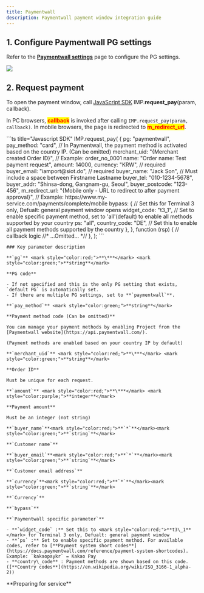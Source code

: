 ```yaml
---
title: Paymentwall
description: Paymentwall payment window integration guide
---
```



## 1. Configure Paymentwall PG settings

Refer to the [**Paymentwall settings**](../../ready/2-pg/payment-gateway-settings/undefined-1) page
to configure the PG settings.

![](/gitbook-assets/en/Paymentwall_logo_dark_latest.jpeg)

## 2. Request payment

To open the payment window, call [JavaScript SDK](../../sdk/javascript-sdk/readme)
IMP.**request\_pay**(param, callback).

In PC browsers, <mark style="color:red;">**callback**</mark> is invoked after calling `IMP.request_pay(param, callback)`.
In mobile browsers, the page is redirected to <mark style="color:red;">**m\_redirect\_url**</mark>.

<Tabs>
  <Tab title="Authenticated payment request">
    ```ts title="Javascript SDK"
    IMP.request_pay(
      {
        pg: "paymentwall",
        pay_method: "card", // In Paymentwall, the payment method is activated based on the country IP. (Can be omitted)
        merchant_uid: "{Merchant created Order ID}", // Example: order_no_0001
        name: "Order name: Test payment request",
        amount: 14000,
        currency: "KRW", // required
        buyer_email: "iamport@siot.do", // required
        buyer_name: "Jack Son", // Must include a space between Firstname Lastname
        buyer_tel: "010-1234-5678",
        buyer_addr: "Shinsa-dong, Gangnam-gu, Seoul",
        buyer_postcode: "123-456",
        m_redirect_url: "{Mobile only - URL to redirect to after payment approval}", // Example: https://www.my-service.com/payments/complete/mobile
        bypass: {
          // Set this for Terminal 3 only, Defualt: general payment window opens
          widget_code: "t3_1",
          // Set to enable specific payment method, set to 'all'(default) to enable all methods supported by your country
          ps: "all",
          country_code: "DE", // Set this to enable all payment methods supported by the country
        },
      },
      function (rsp) {
        // callback logic
        //* ...Omitted... *//
      },
    );
    ```

    ### Key parameter description

    **`pg`** <mark style="color:red;">**\***</mark> <mark style="color:green;">**string**</mark>

    **PG code**

    - If not specified and this is the only PG setting that exists, `default PG` is automatically set.
    - If there are multiple PG settings, set to **`paymentwall`**.

    **`pay_method`** <mark style="color:green;">**string**</mark>

    **Payment method code (Can be omitted)**

    You can manage your payment methods by enabling Project from the [Paymentwall website](https://api.paymentwall.com/).

    (Payment methods are enabled based on your country IP by default)

    **`merchant_uid`** <mark style="color:red;">**\***</mark> <mark style="color:green;">**string**</mark>

    **Order ID**

    Must be unique for each request.

    **`amount`** <mark style="color:red;">**\***</mark> <mark style="color:purple;">**integer**</mark>

    **Payment amount**

    Must be an integer (not string)

    **`buyer_name`**<mark style="color:red;">**`*`**</mark><mark style="color:green;">**`string`**</mark>

    **`Customer name`**

    **`buyer_email`**<mark style="color:red;">**`*`**</mark><mark style="color:green;">**`string`**</mark>

    **`Customer email address`**

    **`currency`**<mark style="color:red;">**`*`**</mark><mark style="color:green;">**`string`**</mark>

    **`Currency`**

    **`bypass`**

    **`Paymentwall specific parameter`**

    - **`widget_code` :** Set this to <mark style="color:red;">**t3\_1**</mark> for Terminal 3 only, Defualt: general payment window
    - **`ps` :** Set to enable specific payment method. For available codes, refer to [**Payment system short codes**](https://docs.paymentwall.com/reference/payment-system-shortcodes). Example: `kakaopaykr` = Kakao Pay
    - **country\_code** : Payment methods are shown based on this code. ([**Country codes**](https://en.wikipedia.org/wiki/ISO_3166-1_alpha-2))
  </Tab>

  <Tab title="Non-authenticated payment request">
    **Preparing for service**
  </Tab>
</Tabs>
